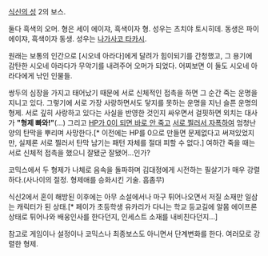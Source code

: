 [[식신의 성]] 2의 보스.

둘다 흑색의 오머.
형은 세이 에이쟈, 흑색이자 형. 성우는 츠치야 토시히데. 동생은 파이 에이쟈, 흑색이자 동생. 성우는 [[나가사코 타카시]].

원래는 보통의 인간으로 [시오네 아라다]에게 달려가 힘이되기를 간청했고, 그 용기에 감탄한 시오네 아라다가 무악기를 내려주어 오머가 되었다. 어찌보면 이 둘도 시오네 아라다에게 낚인 인물들.

쌍두의 심장을 가지고 태어났기 때문에 서로 신체적인 접촉을 하면 그 순간 죽는 운명을 지니고 있다. 그렇기에 서로 가장 사랑하면서도 닿지를 못하는 운명을 지닌 슬픈 운명의 형제. 서로 깊히 사랑하고 있다는 사실을 반영한 것인지 싸우면서 걸핏하면 외치는 대사가 '''"형제 빠와!"'''(…) 그리고 [[헤라클리우스 앵커투스|HP가 0이 되면 바로 안 죽고]] [[쿠와가스트 앵커투스|서로 찔러서 자폭하여]] 엄청난 양의 탄막을 뿌리며 사망한다.[* 이전에는 HP를 0으로 만들면 문제없다고 써져있었지만, 실제론 서로 찔러서 탄막 남기는 패턴 자체를 절대 피할 수 없다.] 여하간 죽을 때는 서로 신체적 접촉을 했으니 잘됐군 잘됐어…인가?

코믹스에서 두 형제가 나체로 음속을 돌파하며 김대정에게 시전하는 필살기가 매우 강렬하다.(사나이의 절정. 형제애를 승화시킨 기술. 흠좀무)

식신2에서 혼이 해방된 이후에는 아무 소설에서나 마구 튀어나오면서 저질 소재만 일삼는 캐릭터가 된 상태.[* 페이가 초등학생 유카리가 다니는 학교 등교길에 알몸 에이프론 상태로 튀어나와 배웅인사를 한다던지, 인세스트 소재를 내비친다던지…]

참고로 게임이나 설정이나 코믹스나 최종보스도 아니면서 단계변화를 한다. 여러모로 강렬한 형제.
